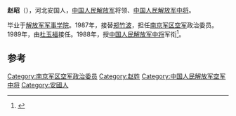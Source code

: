 '''赵昭'''（{{bd|1923年||2004年|catIdx=}}），河北安国人，[[中国人民解放军|中国人民解放军]]将领、[[中国人民解放军中将|中国人民解放军中将]]。

毕业于[[解放军军事学院|解放军军事学院]]。1987年，接替[[郑竹波|郑竹波]]，担任[[南京军区空军|南京军区空军]]政治委员。1989年，由[[杜玉福|杜玉福]]接任。1988年，授[[中国人民解放军中将|中国人民解放军中将]]军衔<ref>{{citenews|author=徐平|title=重新实行军衔制|url=http://chn.chinamil.com.cn/jfdg/2011-07/13/content_4473591.htm|accessdate=2012-05-05|newspaper=中国军网|deadurl=yes|archiveurl=https://web.archive.org/web/20130511192908/http://chn.chinamil.com.cn/jfdg/2011-07/13/content_4473591.htm|archivedate=2013-05-11}}</ref>。

== 参考 ==
{{reflist}}
{{start box}}
{{s-mil}}
{{succession box|[[郑竹波|郑竹波]]|[[杜玉福|杜玉福]]|[[中国人民解放军|中国人民解放军]][[南京军区空军|南京军区空军]]政治委员|1987年1月-1989年9月}}
{{end box}}
{{中国军事人物小作品}}

[[Category:南京军区空军政治委员|Category:南京军区空军政治委员]]
[[Category:赵姓|Category:赵姓]]
[[Category:中国人民解放军空军中将|Category:中国人民解放军空军中将]]
[[Category:安國人|Category:安國人]]